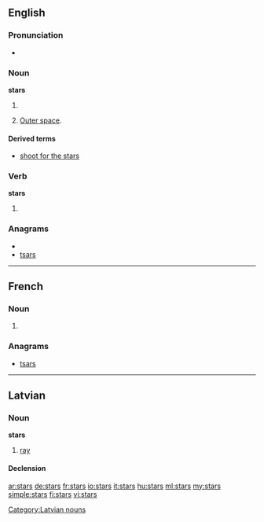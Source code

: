 ==English==

===Pronunciation===
*{{audio|en-us-stars.ogg|Audio (US)}}

===Noun===
'''stars'''

# {{plural of|[[star]]}}
# {{context|with “the”}} [[outer space|Outer space]].

====Derived terms====
* [[shoot for the stars]]

===Verb===
'''stars'''

# {{third-person singular of|[[star]]}}

===Anagrams===
* {{alphagram|arsst}}
* [[tsars#English|tsars]]

----

==French==

===Noun===
{{infl|fr|plural}} {{f|p}}

# {{plural of|[[star#French|star]]|lang=fr}}

===Anagrams===
* [[tsars#French|tsars]]

----

==Latvian==

===Noun===
'''stars'''

# [[ray]]

====Declension====
{{lv-noun-d1|star|s}}

[[Category:Latvian nouns]]

[[ar:stars]]
[[de:stars]]
[[fr:stars]]
[[io:stars]]
[[it:stars]]
[[hu:stars]]
[[ml:stars]]
[[my:stars]]
[[simple:stars]]
[[fi:stars]]
[[vi:stars]]